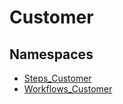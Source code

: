 
# Customer

## Namespaces

- [Steps\_Customer](../Customer/core_flows.Customer.Steps_Customer/page.mdx)
- [Workflows\_Customer](../Customer/core_flows.Customer.Workflows_Customer/page.mdx)
